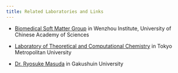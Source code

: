 ```yaml
---
title: Related Laboratories and Links
---
```


- [Biomedical Soft Matter Group](http://biosoft.world.coocan.jp/) in Wenzhou Institute, University of Chinese Academy of Sciences

- [Laboratory of Theoretical and Computational Chemistry](https://www.comp.tmu.ac.jp/theochem/home/home.html) in Tokyo Metropolitan University

- [Dr. Ryosuke Masuda](https://ryosukemasuda-phd.localinfo.jp) in Gakushuin University
